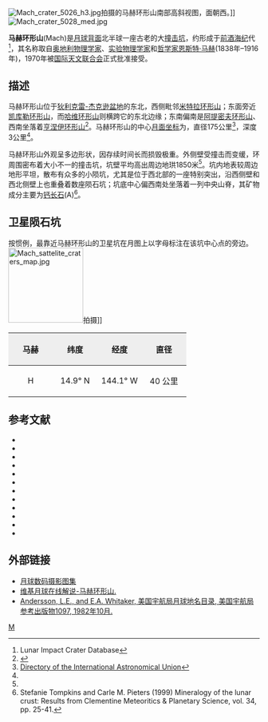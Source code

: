 {{lunar crater data|
 image=Mach LRO WAC.jpg|240px|
 caption=[[月球勘测轨道器|月球勘测轨道器]]拍摄的图像|
 latitude=18.13|
 N_or_S=N|
 longitude=149.24|
 E_or_W=W|
 diameter=175公里|
 depth=3公里|
 colong=152|
 eponym=[[恩斯特·马赫|恩斯特·马赫]]}}
[[Image:Mach_crater_5026_h3.jpg|thumb]]拍摄的马赫环形山南部高斜视图，面朝西。]]
[[Image:Mach_crater_5028_med.jpg|thumb]]

'''马赫环形山'''(Mach)是[[月球背面|月球背面]]北半球一座古老的大[[撞击坑|撞击坑]]，约形成于[[前酒海纪|前酒海纪]]代<ref name=LICD>Lunar Impact Crater Database</ref>，其名称取自[[奥地利|奥地利]][[物理学家|物理学家]]、[[实验物理学|实验物理学家]]和[[哲学家|哲学家]][[恩斯特·马赫|恩斯特·马赫]](1838年–1916年)，1970年被[[国际天文联合会|国际天文联合会]]正式批准接受。

==描述==
马赫环形山位于[[狄利克雷-杰克逊盆地|狄利克雷-杰克逊盆地]]的东北，西侧毗邻[[米特拉环形山|米特拉环形山]]；东面旁近[[凯库勒环形山|凯库勒环形山]]，而[[哈维环形山|哈维环形山]]则横跨它的东北边缘；东南偏南是[[阿提密夫环形山|阿提密夫环形山]]、西南坐落着[[亨涅伊环形山|亨涅伊环形山]]<ref>{{Cite web |url=http://planetarynames.wr.usgs.gov/images/Lunar/lac_52_lo.pdf |title=Crater Mach on LAC-52 map |accessdate=2016-06-20 |archive-date=2013-02-20 |archive-url=https://web.archive.org/web/20130220144229/http://planetarynames.wr.usgs.gov/images/Lunar/lac_52_lo.pdf |dead-url=no }}</ref>。马赫环形山的中心[[月面坐标|月面坐标]]为{{Coord|18.13|N|149.24|W|globe:Moon|nogoogle=1|noosm=1}}，直径175公里<ref name="IAU">[http://planetarynames.wr.usgs.gov/Feature/2379 Directory of the International Astronomical Union]</ref>，深度3公里<ref name=LICD/>。

马赫环形山外观呈多边形状，因存续时间长而损毁极重。外侧壁受撞击而变缓，环周围密布着大小不一的撞击坑，坑壁平均高出周边地珙1850米<ref name="LICD"/>。坑内地表较周边地形平坦，散布有众多的小陨坑，尤其是位于西北部的一座特别突出，沿西侧壁和西北侧壁上也重叠着数座陨石坑；坑底中心偏西南处坐落着一列中央山脊，其矿物成分主要为[[钙长石|钙长石]](A)<ref>Stefanie Tompkins and Carle M. Pieters (1999) Mineralogy of the lunar crust: Results from Clementine Meteoritics & Planetary Science, vol. 34, pp. 25-41.</ref>。

==卫星陨石坑==
按惯例，最靠近马赫环形山的卫星坑在月图上以字母标注在该坑中心点的旁边。
[[Image:Mach_sattelite_craters_map.jpg|150px]]拍摄]]

{| class="wikitable"
!width="25%" style="background:#eeeeee;" |马赫
!width="25%" style="background:#eeeeee;" |纬度
!width="25%" style="background:#eeeeee;" |经度
!width="25%" style="background:#eeeeee;" |直径
|-
|align="center"|H
|align="center"|14.9° N
|align="center"|144.1° W
|align="center"|40 公里
|}{{clear}}

==参考文献==
{{reflist}}
{{refbegin}}
* {{cite book
  | last1 = Andersson
  | first1 = L. E.
  | last2 = Whitaker
  | first2 = E. A.
  | authorlink2 = Ewen Whitaker
  | date = 1982
  | title = [[NASA|NASA]] Catalogue of Lunar Nomenclature
  | publisher = NASA RP-1097
  | ref = harv
  }}
* {{cite web
  | last = Blue
  | first = Jennifer
  | date = July 25, 2007
  | title = Gazetteer of Planetary Nomenclature
  | publisher = [[United_States_Geological_Survey|USGS]]
  | url = http://planetarynames.wr.usgs.gov/
  | accessdate = 2007-08-05
  | ref = harv
  | archive-date = 2015-05-26
  | archive-url = https://web.archive.org/web/20150526164842/http://planetarynames.wr.usgs.gov/
  | dead-url = no
  }}
* {{cite book
  | last1 = Bussey
  | first1 = B.
  | authorlink1 = Ben Bussey
  | last2 = Spudis
  | first2 = P.
  | authorlink2 = Paul Spudis
  | date = 2004
  | title = The Clementine Atlas of the Moon
  | publisher = Cambridge University Press
  | location = New York
  | isbn = 978-0-521-81528-4
  | ref = harv
  }}
* {{cite book
  | last1 = Cocks
  | first1 = Elijah E.
  | last2 = Cocks
  | first2 = Josiah C.
  | date = 1995
  | title = Who's Who on the Moon: A Biographical Dictionary of Lunar Nomenclature
  | url = https://archive.org/details/isbn_9780936389271
  | publisher = Tudor Publishers
  | isbn = 978-0-936389-27-1
  | ref = harv
  }}
* {{cite web
  | last = McDowell
  | first = Jonathan
  | date = July 15, 2007
  | url = http://host.planet4589.org/astro/lunar/
  | title = Lunar Nomenclature
  | publisher = Jonathan's Space Report
  | accessdate = 2007-10-24
  | ref = harv
  | archive-date = 2015-01-12
  | archive-url = https://web.archive.org/web/20150112233439/http://host.planet4589.org/astro/lunar/
  | dead-url = no
  }}
* {{cite journal| last1 = Menzel| first1 = D. H.| last2 = Minnaert| first2 = M.| last3 = Levin| first3 = B.| last4 = Dollfus| first4 = A.| last5 = Bell| first5 = B.| title = Report on Lunar Nomenclature by the Working Group of Commission 17 of the IAU| doi = 10.1007/BF00171763| journal = Space Science Reviews| volume = 12| issue = 2| pages = 136–186| date = 1971| bibcode = 1971SSRv...12..136M| ref = harv}}
* {{cite book
  | first = Patrick
  | last = Moore
  | authorlink = Patrick Moore
  | date = 2001
  | title = On the Moon
  | url = https://archive.org/details/patrickmooreonmo00patr
  | publisher = Sterling Publishing Co.
  | isbn = 978-0-304-35469-6
  | ref = harv
  }}
* {{cite book
  | first = Fred W.
  | last = Price
  | date = 1988
  | title = The Moon Observer's Handbook
  | publisher = Cambridge University Press
  | isbn = 978-0-521-33500-3
  | ref = harv
  }}
* {{cite book
  | last = Rükl
  | first = Antonín
  | authorlink = Antonín Rükl
  | date = 1990
  | title = Atlas of the Moon
  | publisher = Kalmbach Books
  | isbn = 978-0-913135-17-4
  | ref = harv
  }}
* {{cite book
  | last = Webb
  | first = Rev. T. W.
  | authorlink = Thomas William Webb
  | date = 1962
  | title = Celestial Objects for Common Telescopes
  | url = https://archive.org/details/celestialobjects00webb
  | edition = 6th revised
  | publisher = Dover
  | isbn = 978-0-486-20917-3
  | ref = harv
  }}
* {{cite book
  | first = Ewen A.
  | last = Whitaker
  | authorlink = Ewen Whitaker
  | date = 1999
  | title = Mapping and Naming the Moon
  | publisher = Cambridge University Press
  | isbn = 978-0-521-62248-6
  | ref = harv
  }}
* {{cite book
  | first = Peter T.
  | last = Wlasuk
  | date = 2000
  | title = Observing the Moon
  | publisher = Springer
  | isbn = 978-1-85233-193-1
  | ref = harv
 }}
{{refend}}

==外部链接==
*[http://www.lpi.usra.edu/resources/lunar_orbiter/bin/srch_nam.shtml?Mach%7C0 月球数码摄影图集]
*[http://the-moon.wikispaces.com/Mach 维基月球在线解说-马赫环形山.]
*[http://planet4589.org/astro/lunar/RP-1097.pdf Andersson, L.E., and E.A. Whitaker, 美国宇航局月球地名目录, 美国宇航局参考出版物1097, 1982年10月.] {{Wayback|url=http://planet4589.org/astro/lunar/RP-1097.pdf |date=20141006125838 }}

[[Category:月球环形山|M]]
{{月球環形山 (L-N)}}